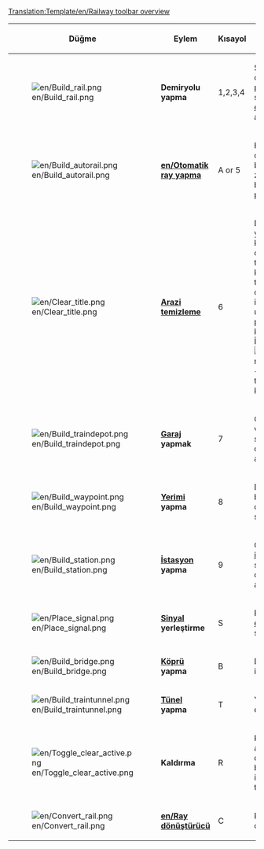 <noinclude>[[Translation:Template/en/Railway toolbar overview]]</noinclude><noinclude></noinclude>
{|{{en/wikitable}}
|- style="background:#efefef"
!width='100' |Düğme
!width='150' |Eylem
!Kısayol
!Açıklama

|-
|[[File:en/Build rail.png]]
|'''Demiryolu yapma'''
|1,2,3,4
|Seçilen yönde parçalar oluşturur, çapraz olmayan parçalar için tıklayıp sürükleyebilirsiniz. Yine de [[en/Otomatik ray yapma]] aracı kadar verimli değildir.

|-
|[[File:en/Build autorail.png]]
|'''[[en/Otomatik ray yapma]]'''
|A or 5
|Herhangi bir yönde parça oluşturmak için çok verimli bir araç (ilk başta kullanımı zor olsa da). Ctrl tuşuna basıldığında kullanılırsa, parçaları kolayca kaldırır.
|-
|[[File:en/Clear title.png]]
|'''[[en/Çevre düzeni|Arazi temizleme]]'''
|6
|Dinamit aracı, yanlış yaptığınız kendi parçanızın karelerini ya da yolunuza çıkan herhangi bir şeyi temizlemek için kullanılır.[[en/Manual/Stations|İstasyona]] tıklamanın, üzerinde tren olmadığı zaman tüm istasyonu kaldıracağını unutmayın. İstasyon parçalarını tek tek kaldırmak için [R] + İstasyon [[File:en/Toggle clear active.png]]+[[File:en/Build station.png]] tuşlarını eş zamanlı kullanın.

|-
|[[File:en/Build traindepot.png]]
|'''[[en/Manual/Depots|Garaj]] yapmak'''
|7
|Oluşturulacak [[en/Manual/Depots|garaj]] yönünü ve hangi yöne bakacağınızı seçmeniz için [[en/Manual/Depots|garaj]] oluşturma penceresini açar.

|-
|[[File:en/Build waypoint.png]]
|'''[[en/Manual/Waypoints|Yerimi]] yapma'''
|8
|Demiryolu hattı üzerinde bir geçiş noktası oluşturmanıza olanak sağlar.

|-
|[[File:en/Build station.png]]
|'''[[en/Manual/Stations|İstasyon]] yapma'''
|9
|Oluşturulacak bir [[en/Manual/Stations|istasyonun]] boyutu ve yönü seçmeniz için [[en/Manual/Stations|İstasyon]] oluşturma penceresini açar.

|-
|[[File:en/Place signal.png]]
|'''[[en/Manual/Signals|Sinyal]] yerleştirme'''
|S
|Raylara çeşitli trafik [[en/sinyalleri]] yerleştirmenizi sağlar

|-
|[[File:en/Build bridge.png]]
|'''[[en/Manual/Bridges|Köprü]] yapma'''
|B
|Demiryolu [[en/köprüleri]] inşa etmenizi sağlar

|-
|[[File:en/Build traintunnel.png]]
|'''[[en/Manual/Tunnels|Tünel]] yapma'''
|T
|Yeraltı [[en/tünelleri]] inşa etmenizi sağlar

|-
|[[File:en/Toggle clear active.png]]
|'''Kaldırma'''
|R
|Kaldırmak için başka bir araç seçtikten sonra bu düğmeye tıklayın. Örneğin bir raydan ya da istasyonlardan sinyalleri tek tek kaldırabilirsiniz.

|-
|[[File:en/Convert rail.png]]
|'''[[en/Ray dönüştürücü]]'''
|C
|Rayları bir türden seçili olan türe dönüştürür.

|}